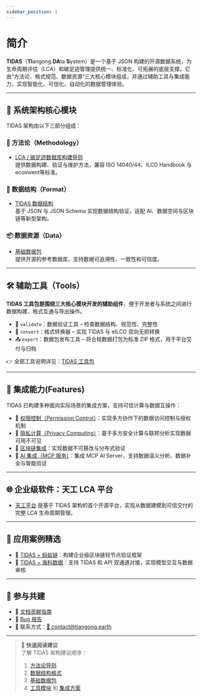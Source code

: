 ```yaml
---
sidebar_position: 1
---
```


# 简介

**TIDAS**（**TI**angong **DA**ta **S**ystem）是一个基于 JSON 构建的开源数据系统，为生命周期评估（LCA）和碳足迹管理提供统一、标准化、可拓展的底层支撑。它由“方法论、格式规范、数据资源”三大核心模块组成，并通过辅助工具与集成能力，实现智能化、可信化、自动化的数据管理体验。


<TidasImage filename="TIDAS" />

---

## 🧱 系统架构核心模块

TIDAS 架构由以下三部分组成：

### 📖 方法论（Methodology）
-  [LCA / 碳足迹数据库构建导则](https://www.carbonfootprint.network/docs/category/lca-database-guideline)  
  提供数据构建、验证与维护方法，兼容 ISO 14040/44、ILCD Handbook 与 ecoinvent等标准。

### 🧾 数据结构（Format）
-  [TIDAS 数据结构](/docs/category/tidas-schema)  
  基于 JSON 与 JSON Schema 实现数据结构验证，适配 AI、数据空间与区块链等新型架构。

### 📦 数据资源（Data）
-  [基础数据包](https://github.com/linancn/EF-reference-package-3.1-Correction)  
  提供开源的参考数据库，支持数据可追溯性、一致性和可信度。

---

## 🛠 辅助工具（Tools）

**TIDAS 工具包是围绕三大核心模块开发的辅助组件**，便于开发者与系统之间进行数据构建、格式互通与导出操作。

- 🧪 `validate`：数据验证工具 – 检查数据结构、规范性、完整性  
- 🔄 `convert`：格式转换器 – 实现 TIDAS 与 eILCD 双向无损转换  
- 📤 `export`：数据包发布工具 – 将合规数据打包为标准 ZIP 格式，用于平台交付与归档

👉 全部工具说明详见：[TIDAS 工具包](/docs/category/tidas-tools)

---

## 🔗 集成能力(Features)

TIDAS 已构建多种面向实际场景的集成方案，支持可信计算与数据互操作：

- 🔐 [权限控制（Permission Control）](./integration/tidas-permission-control.mdx)：实现多方协作下的数据访问控制与授权机制  
- 🧠 [隐私计算（Privacy Computing）](./integration/tidas-privacy-computing.mdx)：基于多方安全计算与联邦分析实现数据可用不可见
- 🔗 [区块链集成](./integration/tidas-blockchain.mdx)：实现数据不可篡改与分布式验证  
- 🤖 [AI 集成（MCP 服务）](./integration/tidas-to-ai.mdx)：集成 MCP AI Server，支持数据语义分析、数据补全与智能验证

---

## 🌐 企业级软件：天工 LCA 平台

- [天工平台](https://docs.tiangong.earth) 是基于 TIDAS 架构的首个开源平台，实现从数据建模到可信交付的完整 LCA 生命周期管理。

---


## 📂 应用案例精选

- 🔗 [TIDAS + 蚂蚁链](./use_case/tidas-to-antchain.md)：构建企业级区块链轻节点验证框架  
- 🔧 [TIDAS + 海科数据](./use_case/block_builder.md)：支持 TIDAS 和 API 双通道对接，实现模型交互与数据审核

---

## 🤝 参与共建

- 📘 [文档贡献指南](/docs/faq/how-to-contribute-tidas-doc.md)  
- 🐞 [Bug 报告](https://github.com/tiangong-lca/tidas/issues)  
- 💼 联系方式：<a href="mailto:contact@tiangong.earth">📧 contact@tiangong.earth</a>

---

> 📌 **快速阅读建议**  
> 了解 TIDAS 架构建议顺序：
> 1. [方法论导则](https://www.carbonfootprint.network/docs/category/lca-database-guideline)  
> 2. [数据结构格式](/docs/category/tidas-schema)  
> 3. [基础数据包](https://github.com/linancn/EF-reference-package-3.1-Correction)  
> 4. [工具模块](/docs/category/tidas-tools) 和 [集成方案](/docs/category/integration)
